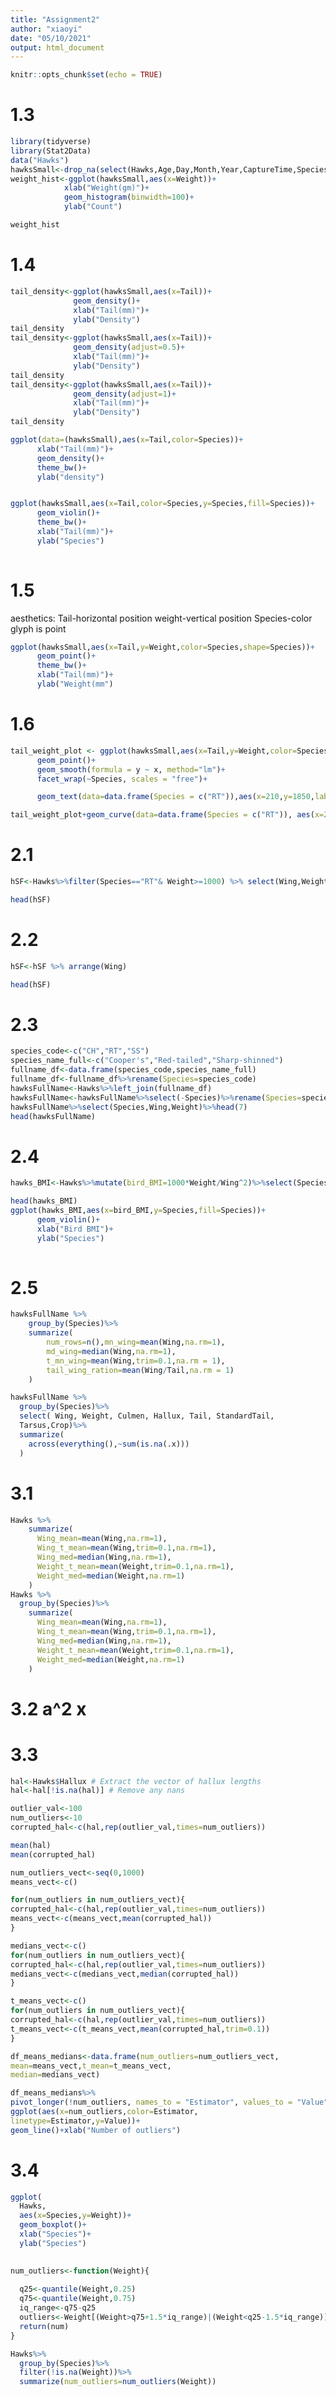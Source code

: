 ```yaml
---
title: "Assignment2"
author: "xiaoyi"
date: "05/10/2021"
output: html_document
---
```


```r
knitr::opts_chunk$set(echo = TRUE)
```

# 1.3
```r
library(tidyverse)
library(Stat2Data)
data("Hawks")
hawksSmall<-drop_na(select(Hawks,Age,Day,Month,Year,CaptureTime,Species,Wing,Weight,Tail))
weight_hist<-ggplot(hawksSmall,aes(x=Weight))+
            xlab("Weight(gm)")+
            geom_histogram(binwidth=100)+
            ylab("Count")

weight_hist
```

# 1.4
```r
tail_density<-ggplot(hawksSmall,aes(x=Tail))+
              geom_density()+
              xlab("Tail(mm)")+
              ylab("Density")
tail_density 
tail_density<-ggplot(hawksSmall,aes(x=Tail))+
              geom_density(adjust=0.5)+
              xlab("Tail(mm)")+
              ylab("Density")
tail_density
tail_density<-ggplot(hawksSmall,aes(x=Tail))+
              geom_density(adjust=1)+
              xlab("Tail(mm)")+
              ylab("Density")
tail_density

ggplot(data=(hawksSmall),aes(x=Tail,color=Species))+
      xlab("Tail(mm)")+
      geom_density()+
      theme_bw()+
      ylab("density")


ggplot(hawksSmall,aes(x=Tail,color=Species,y=Species,fill=Species))+
      geom_violin()+
      theme_bw()+
      xlab("Tail(mm)")+
      ylab("Species")
      
```
# 1.5
aesthetics: Tail-horizontal position
            weight-vertical position
            Species-color
glyph is point

```r
ggplot(hawksSmall,aes(x=Tail,y=Weight,color=Species,shape=Species))+
      geom_point()+
      theme_bw()+
      xlab("Tail(mm)")+
      ylab("Weight(mm")
```

# 1.6
```r
tail_weight_plot <- ggplot(hawksSmall,aes(x=Tail,y=Weight,color=Species))+
      geom_point()+
      geom_smooth(formula = y ~ x, method="lm")+
      facet_wrap(~Species, scales = "free")+

      geom_text(data=data.frame(Species = c("RT")),aes(x=210,y=1850,label="The heaviest hawks"))

tail_weight_plot+geom_curve(data=data.frame(Species = c("RT")), aes(x=220,xend=209,y=1850,yend=2000),arrow = arrow(length = unit(0.5,"cm")),curvature = 0.1 )
```

# 2.1
```r

hSF<-Hawks%>%filter(Species=="RT"& Weight>=1000) %>% select(Wing,Weight,Tail)

head(hSF)
```
# 2.2
```r
hSF<-hSF %>% arrange(Wing)

head(hSF)
```
# 2.3

```r
species_code<-c("CH","RT","SS")
species_name_full<-c("Cooper's","Red-tailed","Sharp-shinned")
fullname_df<-data.frame(species_code,species_name_full)
fullname_df<-fullname_df%>%rename(Species=species_code)
hawksFullName<-Hawks%>%left_join(fullname_df)
hawksFullName<-hawksFullName%>%select(-Species)%>%rename(Species=species_name_full)
hawksFullName%>%select(Species,Wing,Weight)%>%head(7)
head(hawksFullName)
```

# 2.4
```r

hawks_BMI<-Hawks%>%mutate(bird_BMI=1000*Weight/Wing^2)%>%select(Species,bird_BMI)%>%arrange(desc(bird_BMI))%>%filter(bird_BMI<=100)

head(hawks_BMI)
ggplot(hawks_BMI,aes(x=bird_BMI,y=Species,fill=Species))+
      geom_violin()+
      xlab("Bird BMI")+
      ylab("Species")
      

```
# 2.5
```r
hawksFullName %>% 
    group_by(Species)%>%
    summarize(
        num_rows=n(),mn_wing=mean(Wing,na.rm=1),
        md_wing=median(Wing,na.rm=1),
        t_mn_wing=mean(Wing,trim=0.1,na.rm = 1),
        tail_wing_ration=mean(Wing/Tail,na.rm = 1)
    )

hawksFullName %>% 
  group_by(Species)%>%
  select( Wing, Weight, Culmen, Hallux, Tail, StandardTail,
  Tarsus,Crop)%>%
  summarize(
    across(everything(),~sum(is.na(.x)))
  )

```
# 3.1
```r
Hawks %>%
    summarize(
      Wing_mean=mean(Wing,na.rm=1),
      Wing_t_mean=mean(Wing,trim=0.1,na.rm=1),
      Wing_med=median(Wing,na.rm=1),
      Weight_t_mean=mean(Weight,trim=0.1,na.rm=1),
      Weight_med=median(Weight,na.rm=1)
    )
Hawks %>%
  group_by(Species)%>%
    summarize(
      Wing_mean=mean(Wing,na.rm=1),
      Wing_t_mean=mean(Wing,trim=0.1,na.rm=1),
      Wing_med=median(Wing,na.rm=1),
      Weight_t_mean=mean(Weight,trim=0.1,na.rm=1),
      Weight_med=median(Weight,na.rm=1)
    )
```
# 3.2 a^2 x

# 3.3
```r
hal<-Hawks$Hallux # Extract the vector of hallux lengths
hal<-hal[!is.na(hal)] # Remove any nans

outlier_val<-100
num_outliers<-10
corrupted_hal<-c(hal,rep(outlier_val,times=num_outliers))

mean(hal)
mean(corrupted_hal)

num_outliers_vect<-seq(0,1000)
means_vect<-c()

for(num_outliers in num_outliers_vect){
corrupted_hal<-c(hal,rep(outlier_val,times=num_outliers))
means_vect<-c(means_vect,mean(corrupted_hal))
}

medians_vect<-c()
for(num_outliers in num_outliers_vect){
corrupted_hal<-c(hal,rep(outlier_val,times=num_outliers))
medians_vect<-c(medians_vect,median(corrupted_hal))
}

t_means_vect<-c()
for(num_outliers in num_outliers_vect){
corrupted_hal<-c(hal,rep(outlier_val,times=num_outliers))
t_means_vect<-c(t_means_vect,mean(corrupted_hal,trim=0.1))
}

df_means_medians<-data.frame(num_outliers=num_outliers_vect,
mean=means_vect,t_mean=t_means_vect,
median=medians_vect)

df_means_medians%>%
pivot_longer(!num_outliers, names_to = "Estimator", values_to = "Value")%>%
ggplot(aes(x=num_outliers,color=Estimator,
linetype=Estimator,y=Value))+
geom_line()+xlab("Number of outliers")

```
# 3.4
```r

ggplot(
  Hawks,
  aes(x=Species,y=Weight))+
  geom_boxplot()+
  xlab("Species")+
  ylab("Species")
  

num_outliers<-function(Weight){
  
  q25<-quantile(Weight,0.25)
  q75<-quantile(Weight,0.75)
  iq_range<-q75-q25
  outliers<-Weight[(Weight>q75+1.5*iq_range)|(Weight<q25-1.5*iq_range)]
  return(num)
}

Hawks%>%
  group_by(Species)%>%
  filter(!is.na(Weight))%>%
  summarize(num_outliers=num_outliers(Weight))

```

